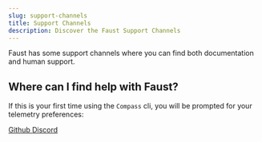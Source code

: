 ```yaml
---
slug: support-channels
title: Support Channels
description: Discover the Faust Support Channels
---
```


Faust has some support channels where you can find both documentation and human support.

## Where can I find help with Faust?

If this is your first time using the `Compass` cli, you will be prompted for your telemetry preferences:

<a href="/docs/img/telemetry-cli-prompt.png" target="_blank">
  Github
</a>

<a href="/docs/img/telemetry-cli-prompt.png" target="_blank">
  Discord
</a>
